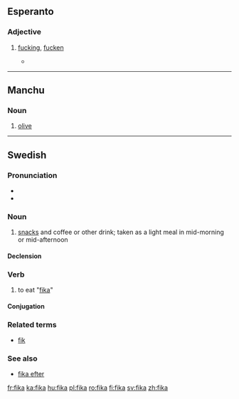 ==Esperanto==

===Adjective===
{{eo-adj}}

# {{vulgar|lang=eo}} [[fucking]], [[fucken]]
#* {{quote-newsgroup
    | date = 2000-01-16
    | title = Neĝa Taglibro (komika)
    | first = David J.
    | last = Coffin
    | newsgroup = soc.culture.esperanto
    | id = nEcg4.3600$Ef6.939221@news.shore.net
    | url = http://groups.google.com/group/soc.culture.esperanto/msg/1c0e31dbe97cd813
    | passage = Dek-kvin Dio-damnaj '''fikaj''' {{l|eo|centimetroj}} da '''fika''' {{l|eo|neĝo}} kaj '''fika''' {{l|eo|neĝpluvo}} kaj '''fika''' {{l|eo|glacio}} kaj {{l|eo|neniu}} {{l|eo|scias}} {{l|eo|kia}} {{l|eo|alia}} {{l|eo|blanka}} {{l|eo|fekaĵo}} {{l|eo|falis}} {{l|eo|lastanokte}}.
    | translation = 15 goddamn '''fucking''' centimeters of '''fucking''' snow and '''fucking''' hail and '''fucking''' ice and nobody-knows-what kind of other white fuckery fell last night.
}}
----

==Manchu==
{{rfv}}
===Noun===
{{infl|mnc|noun}}
 
# [[olive]]

----

==Swedish==

===Pronunciation===
* {{IPA|/ˈfiːˌka/|lang=sv}}
* {{audio|Sv-fika.ogg|audio}}

===Noun===
{{sv-noun|g=c}}

# [[snacks]] and coffee or other drink; taken as a light meal in mid-morning or mid-afternoon

====Declension====
{{sv-noun-reg-or|fik}}

===Verb===
{{infl|sv|verb}}

# to eat "[[#Noun|fika]]"

====Conjugation====
{{sv-conj-wk|nop=1}}

===Related terms===
* [[fik]]

===See also===
* [[fika efter]]

[[fr:fika]]
[[ka:fika]]
[[hu:fika]]
[[pl:fika]]
[[ro:fika]]
[[fi:fika]]
[[sv:fika]]
[[zh:fika]]